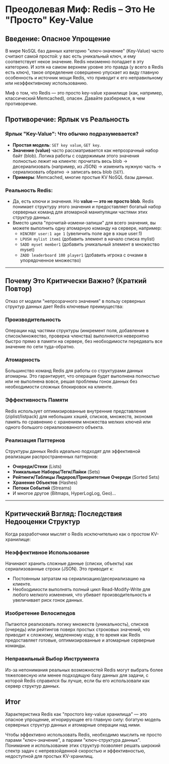 # Преодолевая Миф: Redis – Это Не "Просто" Key-Value

## Введение: Опасное Упрощение

В мире NoSQL баз данных категорию "ключ-значение" (Key-Value) часто считают самой простой: у вас есть уникальный ключ, и ему соответствует некое значение. Redis неизменно попадает в эту категорию. И хотя на самом верхнем уровне это правда (у всего в Redis есть ключ), такое определение совершенно упускает из виду главную особенность и источник мощи Redis, что приводит к его неправильному или неэффективному использованию.

Миф о том, что Redis — это просто key-value хранилище (как, например, классический Memcached), опасен. Давайте разберемся, в чем противоречие.

## Противоречие: Ярлык vs Реальность

### Ярлык "Key-Value": Что обычно подразумевается?

- **Простая модель**: `SET key value`, `GET key`.
- **Значение (value)** часто рассматривается как непрозрачный набор байт (blob). Логика работы с содержимым этого значения полностью лежит на клиенте: прочитать весь blob -> десериализовать (например, из JSON) -> изменить нужную часть -> сериализовать обратно -> записать весь blob (`SET`).
- **Примеры**: Memcached, многие простые KV NoSQL базы данных.

### Реальность Redis:

- Да, есть ключи и значения. Но **value — это не просто blob**. Redis понимает структуру этого значения и предоставляет богатый набор серверных команд для атомарной манипуляции частями этих структур данных.
- Вместо цикла "прочитай-измени-запиши" для всего значения, вы можете выполнить одну атомарную команду на сервере, например:
  - `HINCRBY user:1 age 1` (увеличить поле age в хэше user:1)
  - `LPUSH mylist item1` (добавить элемент в начало списка mylist)
  - `SADD myset member1` (добавить уникальный элемент в множество myset)
  - `ZADD leaderboard 100 player1` (добавить игрока с очками в упорядоченное множество)

---

## Почему Это Критически Важно? (Краткий Повтор)

Отказ от модели "непрозрачного значения" в пользу серверных структур данных дает Redis ключевые преимущества:

### Производительность

Операции над частями структуры (инкремент поля, добавление в список/множество, проверка членства) выполняются невероятно быстро прямо в памяти на сервере, без необходимости передавать все значение по сети туда-обратно.

### Атомарность

Большинство команд Redis для работы со структурами данных атомарны. Это гарантирует, что операция будет выполнена полностью или не выполнена вовсе, решая проблемы гонок данных без необходимости сложных блокировок на клиенте.

### Эффективность Памяти

Redis использует оптимизированные внутренние представления (ziplist/listpack) для небольших хэшей, списков, множеств, экономя память по сравнению с хранением множества мелких ключей или одного большого сериализованного объекта.

### Реализация Паттернов

Структуры данных Redis идеально подходят для эффективной реализации распространенных паттернов:
- **Очереди/Стеки** (Lists)
- **Уникальные Наборы/Теги/Лайки** (Sets)
- **Рейтинги/Таблицы Лидеров/Приоритетные Очереди** (Sorted Sets)
- **Хранение Объектов** (Hashes)
- **Потоки Событий** (Streams)
- И многое другое (Bitmaps, HyperLogLog, Geo)...

---

## Критический Взгляд: Последствия Недооценки Структур

Когда разработчики мыслят о Redis исключительно как о простом KV-хранилище:

### Неэффективное Использование

Начинают хранить сложные данные (списки, объекты) как сериализованные строки (JSON). Это приводит к:
- Постоянным затратам на сериализацию/десериализацию на клиенте.
- Необходимости выполнять полный цикл Read-Modify-Write для любого мелкого изменения, что убивает производительность и увеличивает риск гонок данных.

### Изобретение Велосипедов

Пытаются реализовать логику множеств (уникальность), списков (очередь) или рейтингов поверх простых строковых значений, что приводит к сложному, медленному коду, в то время как Redis предоставляет готовые, оптимизированные и атомарные серверные команды.

### Неправильный Выбор Инструмента

Из-за непонимания реальных возможностей Redis могут выбрать более тяжеловесную или менее подходящую базу данных для задачи, с которой Redis справился бы лучше, если бы его использовали как сервер структур данных.

## Итог

Характеристика Redis как "простого key-value хранилища" — это опасное упрощение, игнорирующее его главную силу: богатую модель серверных структур данных и атомарные операции над ними.

Чтобы эффективно использовать Redis, необходимо мыслить не просто парами "ключ-значение", а парами "ключ-структура данных". Понимание и использование этих структур позволяет решать широкий спектр задач с непревзойденной скоростью и эффективностью, недоступной для простых KV-хранилищ.
